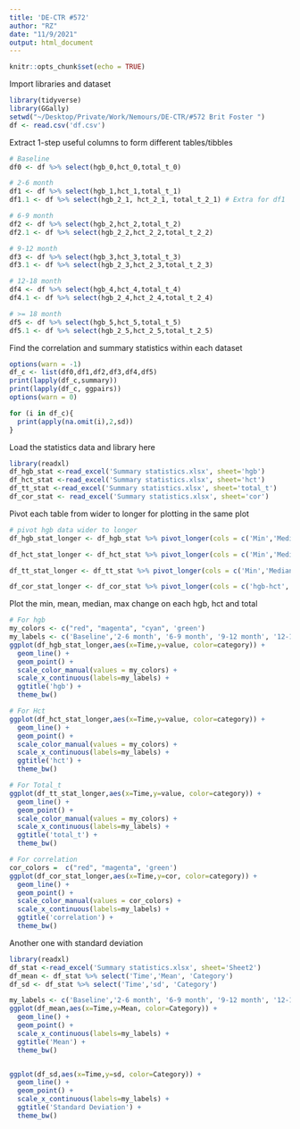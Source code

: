 ```yaml
---
title: 'DE-CTR #572'
author: "RZ"
date: "11/9/2021"
output: html_document
---
```


```r
knitr::opts_chunk$set(echo = TRUE)
```


Import libraries and dataset
```r
library(tidyverse)
library(GGally)
setwd("~/Desktop/Private/Work/Nemours/DE-CTR/#572 Brit Foster ")
df <- read.csv('df.csv')
```

Extract 1-step useful columns to form different tables/tibbles 
```r
# Baseline 
df0 <- df %>% select(hgb_0,hct_0,total_t_0) 

# 2-6 month
df1 <- df %>% select(hgb_1,hct_1,total_t_1)
df1.1 <- df %>% select(hgb_2_1, hct_2_1, total_t_2_1) # Extra for df1

# 6-9 month
df2 <- df %>% select(hgb_2,hct_2,total_t_2)
df2.1 <- df %>% select(hgb_2_2,hct_2_2,total_t_2_2)

# 9-12 month
df3 <- df %>% select(hgb_3,hct_3,total_t_3)
df3.1 <- df %>% select(hgb_2_3,hct_2_3,total_t_2_3)

# 12-18 month
df4 <- df %>% select(hgb_4,hct_4,total_t_4)
df4.1 <- df %>% select(hgb_2_4,hct_2_4,total_t_2_4)

# >= 18 month
df5 <- df %>% select(hgb_5,hct_5,total_t_5)
df5.1 <- df %>% select(hgb_2_5,hct_2_5,total_t_2_5)
```

Find the correlation and summary statistics within each dataset
```r
options(warn = -1)
df_c <- list(df0,df1,df2,df3,df4,df5)
print(lapply(df_c,summary))
print(lapply(df_c, ggpairs))
options(warn = 0)
```
```r
for (i in df_c){
  print(apply(na.omit(i),2,sd))
}
```




Load the statistics data and library here
```r
library(readxl)
df_hgb_stat <-read_excel('Summary statistics.xlsx', sheet='hgb')
df_hct_stat <-read_excel('Summary statistics.xlsx', sheet='hct')
df_tt_stat <-read_excel('Summary statistics.xlsx', sheet='total_t')
df_cor_stat <- read_excel('Summary statistics.xlsx', sheet='cor')
```

Pivot each table from wider to longer for plotting in the same plot
```r
# pivot hgb data wider to longer 
df_hgb_stat_longer <- df_hgb_stat %>% pivot_longer(cols = c('Min','Median', 'Mean','Max'), names_to = 'category',values_to = 'value') 

df_hct_stat_longer <- df_hct_stat %>% pivot_longer(cols = c('Min','Median', 'Mean','Max'), names_to = 'category',values_to = 'value') 

df_tt_stat_longer <- df_tt_stat %>% pivot_longer(cols = c('Min','Median', 'Mean','Max'), names_to = 'category',values_to = 'value') 

df_cor_stat_longer <- df_cor_stat %>% pivot_longer(cols = c('hgb-hct','hgb-total', 'hct-total'), names_to = 'category',values_to = 'cor')
```
Plot the min, mean, median, max change on each hgb, hct and total
```r
# For hgb
my_colors <- c("red", "magenta", "cyan", 'green')
my_labels <- c('Baseline','2-6 month', '6-9 month', '9-12 month', '12-18 month', '>18 month')
ggplot(df_hgb_stat_longer,aes(x=Time,y=value, color=category)) + 
  geom_line() +
  geom_point() +
  scale_color_manual(values = my_colors) +
  scale_x_continuous(labels=my_labels) + 
  ggtitle('hgb') + 
  theme_bw()

# For Hct
ggplot(df_hct_stat_longer,aes(x=Time,y=value, color=category)) + 
  geom_line() +
  geom_point() +
  scale_color_manual(values = my_colors) +
  scale_x_continuous(labels=my_labels) + 
  ggtitle('hct') + 
  theme_bw()

# For Total_t
ggplot(df_tt_stat_longer,aes(x=Time,y=value, color=category)) + 
  geom_line() +
  geom_point() +
  scale_color_manual(values = my_colors) +
  scale_x_continuous(labels=my_labels) + 
  ggtitle('total_t') + 
  theme_bw()

# For correlation
cor_colors =  c("red", "magenta", 'green')
ggplot(df_cor_stat_longer,aes(x=Time,y=cor, color=category)) + 
  geom_line() +
  geom_point() +
  scale_color_manual(values = cor_colors) +
  scale_x_continuous(labels=my_labels) +
  ggtitle('correlation') + 
  theme_bw()
```

Another one with standard deviation
```r
library(readxl)
df_stat <-read_excel('Summary statistics.xlsx', sheet='Sheet2')
df_mean <- df_stat %>% select('Time','Mean', 'Category')
df_sd <- df_stat %>% select('Time','sd', 'Category')

my_labels <- c('Baseline','2-6 month', '6-9 month', '9-12 month', '12-18 month', '>18 month')
ggplot(df_mean,aes(x=Time,y=Mean, color=Category)) + 
  geom_line() +
  geom_point() +
  scale_x_continuous(labels=my_labels) + 
  ggtitle('Mean') + 
  theme_bw()


ggplot(df_sd,aes(x=Time,y=sd, color=Category)) + 
  geom_line() +
  geom_point() +
  scale_x_continuous(labels=my_labels) + 
  ggtitle('Standard Deviation') + 
  theme_bw()
```


